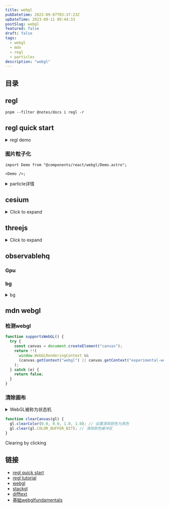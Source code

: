 ```yaml
---
title: webgl
pubDatetime: 2023-09-07T03:37:23Z
upDateTime: 2023-09-11 09:44:33
postSlug: webgl
featured: false
draft: false
tags:
  - webgl
  - mdn
  - regl
  - particles
description: "webgl"
---
```


## 目录

## regl

```shell
pnpm --filter @notes/docs i regl -r
```

## regl quick start


<ReglDemo client:load />

<details>
<summary>regl demo</summary>

```tsx
import { useEffect } from "react";
import wrapREGL from "regl";

export default () => {
  useEffect(() => {
    const regl = wrapREGL("#demo");
    const drawTriangle = regl({
      frag: `
  void main() {
    gl_FragColor = vec4(1, 0, 0, 1);
  }`,
      vert: `
  attribute vec2 position;
  void main() {
    gl_Position = vec4(position, 0, 1);
  }`,
      attributes: {
        position: [
          [0, -1],
          [-1, 0],
          [1, 1],
        ],
      },

      count: 3,
    });
    regl.frame(() => {
      regl.clear({
        color: [0, 0, 0, 1],
      });
      drawTriangle();
    });
  });
  return <canvas id="demo"></canvas>;
};
```

</details>

### 图片粒子化


<Demo client:load />

```tsx
import Demo from "@components/react/webgl/Demo.astro";

<Demo />;
```

<details>
<summary> particle详情</summary>

```tsx
import { useEffect } from "react";

export const useParticle = (
  canvasId: string = "canvas1",
  imgId: string = "image1",
  buttonId: string = "wrapButton",
  startId: string = "start"
) => {
  useEffect(() => {
    let aId = 0;
    const init = () => {
      const canvas = document.getElementById(canvasId) as HTMLCanvasElement;
      const wrapButton = document.getElementById(buttonId) as HTMLButtonElement;
      const ctx = canvas.getContext("2d") as CanvasRenderingContext2D;

      const width = canvas.clientWidth as number;
      const height = canvas.clientHeight as number;
      class Particle {
        x: number;
        y: number;
        size: number;
        effect: Effect;
        vx: number;
        vy: number;
        originY: number;
        originX: number;
        color: string;
        ease: number = 0.1;
        constructor(effect: Effect, color: string, j: number, i: number) {
          this.effect = effect;
          this.x = Math.random() * this.effect.width;
          this.y = Math.random() * this.effect.height;
          this.originX = Math.floor(j);
          this.originY = i;
          // this.x =this.originX;
          // this.y = this.originY;
          this.color = color;
          this.size = this.effect.gap;
          this.ease = 0.1;
          // this.vx = Math.random()  - 0.5;
          // this.vy = Math.random()  - 0.5;

          this.vx = 0;
          this.vy = 0;
        }

        draw(context: CanvasRenderingContext2D) {
          context.fillStyle = this.color;
          context.fillRect(this.x, this.y, this.size, this.size);
        }
        update() {
          //妙
          this.x += (this.originX - this.x) * this.ease;
          this.y += (this.originY - this.y) * this.ease;
          // this.y += this.vy;
        }

        wrap() {
          this.x = Math.random() * this.effect.width;
          this.y = Math.random() * this.effect.height;
          this.ease = 0.05;
        }
      }

      class Effect {
        width: number;
        height: number;
        particles: Array<Particle>;
        imgae: HTMLImageElement;
        centerX: number;
        centerY: number;
        x: number;
        y: number;
        gap: number;
        constructor(width: number, height: number) {
          this.width = width;
          this.height = height;
          this.particles = [];
          this.imgae = document.getElementById(imgId) as HTMLImageElement;
          this.centerX = this.width * 0.5;
          this.centerY = this.height * 0.5;
          this.x = this.centerX - this.imgae.width * 0.5;
          this.y = this.centerY - this.imgae.height * 0.5;
          this.gap = 4;
        }

        init(context: CanvasRenderingContext2D) {
          context.drawImage(this.imgae, this.x, this.y);
          const pixels = context.getImageData(
            0,
            0,
            this.width,
            this.height
          ).data;
          for (let i = 0; i < this.height; i += this.gap) {
            for (let j = 0; j < this.width; j += this.gap) {
              const index = (i * this.width + j) * 4;
              const red = pixels[index];
              const green = pixels[index + 1];
              const blue = pixels[index + 2];
              const alpha = pixels[index + 3];

              let color = `rgb(${red},${green},${blue})`;
              if (alpha > 0) {
                this.particles.push(new Particle(this, color, j, i));
              }
            }
          }
        }
        draw(context: CanvasRenderingContext2D) {
          this.particles.forEach(item => item.draw(context));
        }
        update() {
          this.particles.forEach(item => item.update());
        }

        wrap() {
          this.particles.forEach(item => item.wrap());
        }
      }

      const effect = new Effect(width, height);
      effect.init(ctx);
      const animate = () => {
        ctx.clearRect(0, 0, width, height);
        effect.draw(ctx);
        effect.update();
        aId = requestAnimationFrame(animate);
      };
      animate();
      wrapButton.addEventListener("click", () => {
        effect.wrap();
      });
    };

    init();
  });
};
```

</details>

## cesium

<details>
<summary>Click to expand</summary>

### Cesium 基本概念

#### 1. **CesiumJS**

CesiumJS 是一个开源 JavaScript 库,用于创建和显示 3D 地球仪和 2D 地图.它提供了一种高性能、跨平台的方式来可视化地理空间数据.

#### 2. **Viewer**

`Viewer` 是 CesiumJS 中的一个核心类,用于创建和管理 3D 地球仪或 2D 地图的实例.它提供了许多便捷的方法和属性来操作和交互地球仪.

#### 3. **Scene**

`Scene` 是 CesiumJS 中的另一个核心类,负责管理所有的 3D 场景和渲染.`Viewer` 包含一个 `Scene` 实例.

#### 4. **Entity**

`Entity` 是 CesiumJS 中的一个类,用于表示地球仪上的一个对象（例如点、线、面、模型等）.`Entity` 可以包含多种数据,如位置、形状、模型等.

#### 5. **DataSource**

`DataSource` 是一个数据容器,用于管理和展示地理空间数据.常见的 DataSource 类型包括 `CzmlDataSource`、`GeoJsonDataSource` 和 `KmlDataSource`.

### Cesium 进阶概念

#### 1. **Tileset**

`Tileset` 是一种分块的地理空间数据格式,用于高效地加载和显示大规模的 3D 数据.常见的 Tileset 格式包括 3D Tiles 和 TMS.

#### 2. **ImageryLayer**

`ImageryLayer` 是 CesiumJS 中的一个类,用于管理和显示地球表面上的影像图层.你可以将多种影像图层叠加在一起,并控制它们的显示顺序和透明度.

#### 3. **TerrainProvider**

`TerrainProvider` 是一个接口,用于提供地形数据.CesiumJS 支持多种地形提供器,包括 `EllipsoidTerrainProvider`、`CesiumTerrainProvider` 和 `VRTheWorldTerrainProvider`.

#### 4. **Primitive**

`Primitive` 是 CesiumJS 中的低级渲染对象,用于表示地球仪上的几何体.与 `Entity` 相比,`Primitive` 更接近于 WebGL 层,因此可以提供更高的性能和灵活性.

### Cesium 示例：基本使用

下面是一个基本的 React 示例,展示如何使用 Cesium 创建一个 3D 地球仪,并添加一些基本的实体.

#### 创建 React 项目

首先,创建一个新的 React 项目并安装 `cesium` 和 `resium`：

```sh
npx create-react-app cesium-demo --template typescript
cd cesium-demo
npm install cesium resium
```

#### 配置 Cesium

在 `vite.config.ts` 文件中添加以下配置：

```typescript
import { defineConfig } from "vite";
import react from "@vitejs/plugin-react";
import { resolve } from "path";

export default defineConfig({
  plugins: [react()],
  resolve: {
    alias: {
      "@": resolve(__dirname, "src"),
      cesium: resolve(__dirname, "node_modules/cesium/Source"),
    },
  },
  define: {
    CESIUM_BASE_URL: JSON.stringify("/cesium"),
  },
  build: {
    rollupOptions: {
      external: ["cesium"],
      output: {
        globals: {
          cesium: "Cesium",
        },
      },
    },
  },
  server: {
    proxy: {
      "/cesium": {
        target:
          "https://cesium.com/downloads/cesiumjs/releases/1.88/Build/Cesium",
        changeOrigin: true,
        rewrite: path => path.replace(/^\/cesium/, ""),
      },
    },
  },
});
```

#### 创建 Cesium 组件

在 `src` 目录中创建 `CesiumComponent.tsx` 文件,并添加以下代码：

```tsx
import React, { useEffect } from "react";
import { Viewer, Entity, EntityDescription } from "resium";
import { Cartesian3 } from "cesium";

const CesiumComponent: React.FC = () => {
  useEffect(() => {
    // Load Cesium resources from the defined CESIUM_BASE_URL
    import("cesium/Widgets/widgets.css");
  }, []);

  return (
    <Viewer full>
      <Entity
        name="Tokyo"
        position={Cartesian3.fromDegrees(139.767052, 35.681167, 100)}
        point={{ pixelSize: 10 }}
      >
        <EntityDescription>
          <h1>Tokyo</h1>
          <p>Tokyo is the capital of Japan.</p>
        </EntityDescription>
      </Entity>
    </Viewer>
  );
};

export default CesiumComponent;
```

#### 使用组件

在 `src/main.tsx` 文件中使用 `CesiumComponent`：

```tsx
import React from "react";
import ReactDOM from "react-dom";
import CesiumComponent from "./CesiumComponent";
import "./index.css";

ReactDOM.createRoot(document.getElementById("root") as HTMLElement).render(
  <React.StrictMode>
    <CesiumComponent />
  </React.StrictMode>
);
```

### 配置 index.html

确保在 `public/index.html` 文件中正确包含 `Cesium` 的样式和配置：

```html
<!doctype html>
<html lang="en">
  <head>
    <meta charset="UTF-8" />
    <meta name="viewport" content="width=device-width, initial-scale=1.0" />
    <title>Cesium Vite Demo</title>
    <link
      rel="stylesheet"
      href="https://cesium.com/downloads/cesiumjs/releases/1.88/Build/Cesium/Widgets/widgets.css"
    />
    <style>
      #root {
        width: 100%;
        height: 100%;
        margin: 0;
        padding: 0;
        overflow: hidden;
      }
      body {
        margin: 0;
        padding: 0;
        overflow: hidden;
      }
    </style>
  </head>
  <body>
    <div id="root"></div>
  </body>
</html>
```

### 运行项目

现在,你可以启动 Vite 开发服务器：

```sh
npm run dev
```

这个示例展示了如何在 Vite 项目中使用 Cesium 创建一个 3D 地球仪,并添加一个简单的实体.你可以根据需要进一步扩展和自定义此组件,添加更多的功能和交互.

</details>

## threejs

<details>
<summary>Click to expand</summary>


<Diorama />

</details>

## observablehq

### Gpu


<Gpu client:visible />

### bg

<details>
<summary>bg</summary>


<Bg client:visible />

</details>

## mdn webgl

### 检测webgl

```js
function supportsWebGL() {
  try {
    const canvas = document.createElement("canvas");
    return !!(
      window.WebGLRenderingContext &&
      (canvas.getContext("webgl") || canvas.getContext("experimental-webgl"))
    );
  } catch (e) {
    return false;
  }
}
```

### 清除画布

<details>
<summary>WebGL被称为状态机</summary>

WebGL被称为状态机是因为它的工作原理依赖于一组状态,这些状态决定了如何渲染图形.WebGL的每个调用都可能会改变其内部状态,而这些状态会影响后续的渲染操作.例如,当前使用的着色器程序、绑定的缓冲区、启用的混合模式等,都是WebGL的状态的一部分.

在WebGL中,状态是通过一系列的API调用来管理的.每次调用如`gl.enable()`, `gl.bindBuffer()`, 或 `gl.useProgram()`等,都会改变WebGL的状态.这种设计使得开发者需要时刻关注当前的状态,以确保渲染的正确性.例如,如果你切换了着色器程序,可能需要重新启用某些顶点属性,因为这些设置是与特定的程序状态相关联的[1](https://stackoverflow.com/questions/28604747/understanding-webgl-state)[5](https://alain.xyz/blog/raw-webgl).

此外,WebGL的状态机特性意味着它的性能优化可以通过减少不必要的状态更改来实现.例如,开发者可以维护一个“当前状态”的副本,以避免重复的状态设置,这样可以提高性能[1](https://stackoverflow.com/questions/28604747/understanding-webgl-state).

</details>

```js
function clearCanvas(gl) {
  gl.clearColor(0.0, 0.0, 1.0, 1.0); // 设置清除颜色为黑色
  gl.clear(gl.COLOR_BUFFER_BIT); // 清除颜色缓冲区
}
```


<Clear client:visible />

Clearing by clicking


<Switch client:visible />

## 链接

- [regl quick start](https://github.com/regl-project/regl/blob/gh-pages/API.md#quick-start)
- [regl tutorial](https://observablehq.com/collection/@rreusser/regl-examples)
- [webgl](https://developer.mozilla.org/zh-CN/docs/Glossary/WebGL)
- [stackgl](https://stack.gl/)
- [difftext](https://difftext.com/)
- [基础webglfundamentals](https://webglfundamentals.org/webgl/lessons/zh_cn/)
